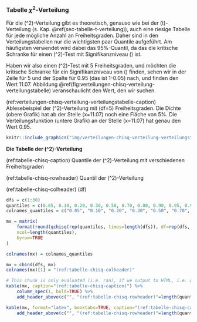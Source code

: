 ### Tabelle $\chi^2$-Verteilung {#sec-tabelle-chisq-verteilung}

Für die \(\chi^2\)-Verteilung gibt es theoretisch, genauso wie bei der \(t\)-Verteilung (s. Kap. \@ref(sec-tabelle-t-verteilung)), auch eine riesige Tabelle für jede mögliche Anzahl an Freiheitsgraden. Daher sind in den Verteilungstabellen nur die wichtigsten paar Quantile aufgeführt. Am häufigsten verwendet wird dabei das 95%-Quantil, da das die kritische Schranke für einen \(\chi^2\)-Test mit Signifikanzniveau \(\alpha=0.05\) ist.

Haben wir also einen \(\chi^2\)-Test mit 5 Freiheitsgraden, und möchten die kritische Schranke für ein Signifikanzniveau von \(\alpha=0.05\) finden, sehen wir in der Zeile für 5 und der Spalte für 0.95 (das ist 1-0.05) nach, und finden den Wert 11.07. Abbildung \@ref(fig:verteilungen-chisq-verteilung-verteilungstabelle) veranschaulicht den Wert, den wir suchen.

(ref:verteilungen-chisq-verteilung-verteilungstabelle-caption) Ablesebeispiel der \(\chi^2\)-Verteilung mit \(df=5\) Freiheitsgraden. Die Dichte (obere Grafik) hat ab der Stelle \(x=11.07\) noch eine Fläche von 5%. Die Verteilungsfunktion (untere Grafik) an der Stelle \(x=11.07\) hat genau den Wert 0.95.

```r
knitr::include_graphics("img/verteilungen-chisq-verteilung-verteilungstabelle.png")
```

**Die Tabelle der \(\chi^2\)-Verteilung**

(ref:tabelle-chisq-caption) Quantile der \(\chi^2\)-Verteilung mit verschiedenen Freiheitsgraden

(ref:tabelle-chisq-rowheader) Quantil der \(\chi^2\)-Verteilung

(ref:tabelle-chisq-colheader) \(\downarrow df\)

```r
dfs = c(1:30)
quantiles = c(0.05, 0.10, 0.20, 0.30, 0.50, 0.70, 0.80, 0.90, 0.95, 0.99, 0.999)
colnames_quantiles = c("0.05", "0.10", "0.20", "0.30", "0.50", "0.70", "0.80", "0.90", "0.95", "0.99", "0.999")

mx = matrix(
    format(round(qchisq(rep(quantiles, times=length(dfs)), df=rep(dfs, each=length(quantiles))), 3), nsmall=3),
    ncol=length(quantiles),
    byrow=TRUE
)

colnames(mx) = colnames_quantiles

mx = cbind(dfs, mx)
colnames(mx)[1] = "(ref:tabelle-chisq-colheader)"
```

```r
# This chunk is only evaluated (i.e. ran), if we output to HTML, i.e. gitbook or epub
kable(mx, caption="(ref:tabelle-chisq-caption)") %>%
    column_spec(1, bold=TRUE) %>%
    add_header_above(c("", "(ref:tabelle-chisq-rowheader)"=length(quantiles)))
```

```r
kable(mx, format="latex", booktabs=TRUE, caption="(ref:tabelle-chisq-caption)") %>%
    add_header_above(c("", "(ref:tabelle-chisq-rowheader)"=length(quantiles)))
```



